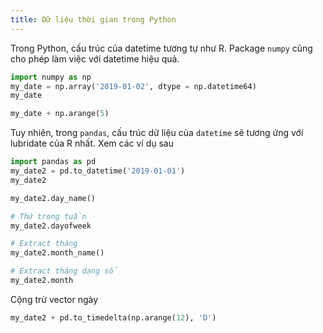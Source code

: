 ```yaml
---
title: Dữ liệu thời gian trong Python
---
```




Trong Python, cấu trúc của datetime tương tự như R. Package `numpy` cũng cho phép làm việc với datetime hiệu quả.

```python
import numpy as np
my_date = np.array('2019-01-02', dtype = np.datetime64)
my_date
```

```python
my_date + np.arange(5)
```

Tuy nhiên, trong `pandas`, cấu trúc dữ liệu của `datetime` sẽ tương ứng với lubridate của R nhất. Xem các ví dụ sau

```python
import pandas as pd
my_date2 = pd.to_datetime('2019-01-01')
my_date2
```

```python
my_date2.day_name()
```

```python
# Thứ trong tuần
my_date2.dayofweek
```

```python
# Extract tháng
my_date2.month_name()
```

```python
# Extract tháng dạng số
my_date2.month
```

Cộng trừ vector ngày

```python
my_date2 + pd.to_timedelta(np.arange(12), 'D')
```

